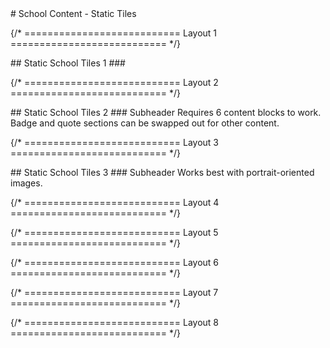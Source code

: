 

<main className="page-main">

<div className="page-title">
# School Content - Static Tiles
</div>

{/* =========================== Layout 1 =========================== */}

<div className="intro-wrap">
## Static School Tiles 1
### 
</div>

<SchoolTilesStaticOne />

{/* =========================== Layout 2 =========================== */}

<div className="intro-wrap">
## Static School Tiles 2
### Subheader
Requires 6 content blocks to work. Badge and quote sections can be swapped out for other content. 
</div>

<SchoolTilesStaticTwo />

{/* =========================== Layout 3 =========================== */}

<div className="intro-wrap">
## Static School Tiles 3
### Subheader
Works best with portrait-oriented images.
</div>

<SchoolTilesStaticThree />


{/* =========================== Layout 4 =========================== */}

{/* =========================== Layout 5 =========================== */}

{/* =========================== Layout 6 =========================== */}

{/* =========================== Layout 7 =========================== */}

{/* =========================== Layout 8 =========================== */}

</main>